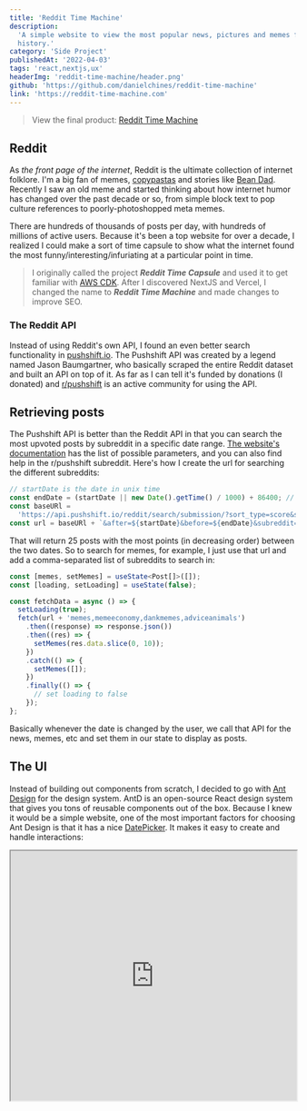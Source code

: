 ```yaml
---
title: 'Reddit Time Machine'
description:
  'A simple website to view the most popular news, pictures and memes from a day in Reddit
  history.'
category: 'Side Project'
publishedAt: '2022-04-03'
tags: 'react,nextjs,ux'
headerImg: 'reddit-time-machine/header.png'
github: 'https://github.com/danielchines/reddit-time-machine'
link: 'https://reddit-time-machine.com'
---
```


<HeaderImage
  src='/images/reddit-time-machine/header.png'
  alt='reddit time machine'
  width={1200}
  height={822}
/>

> View the final product: [Reddit Time Machine](https://reddit-time-machine.com)

## Reddit

As _the front page of the internet_, Reddit is the ultimate collection of internet folklore.
I'm a big fan of memes,
[copypastas](https://www.reddit.com/r/copypasta/comments/9uxpve/hi_can_anyone_tell_me_what_this_subreddit_is_about/)
and stories like
[Bean Dad](https://www.refinery29.com/en-us/2021/01/10247075/what-is-bean-dad-story-twitter-meaning).
Recently I saw an old meme and started thinking about how internet humor has changed over
the past decade or so, from simple block text to pop culture references to
poorly-photoshopped meta memes.

There are hundreds of thousands of posts per day, with hundreds of millions of active users.
Because it's been a top website for over a decade, I realized I could make a sort of time
capsule to show what the internet found the most funny/interesting/infuriating at a
particular point in time.

> I originally called the project **_Reddit Time Capsule_** and used it to get familiar with
> [AWS CDK](https://aws.amazon.com/cdk/). After I discovered NextJS and Vercel, I changed
> the name to **_Reddit Time Machine_** and made changes to improve SEO.

### The Reddit API

Instead of using Reddit's own API, I found an even better search functionality in
[pushshift.io](https://pushshift.io/api-parameters/). The Pushshift API was created by a
legend named Jason Baumgartner, who basically scraped the entire Reddit dataset and built an
API on top of it. As far as I can tell it's funded by donations (I donated) and
[r/pushshift](https://www.reddit.com/r/pushshift/) is an active community for using the API.

## Retrieving posts

The Pushshift API is better than the Reddit API in that you can search the most upvoted
posts by subreddit in a specific date range.
[The website's documentation](https://pushshift.io/api-parameters/) has the list of possible
parameters, and you can also find help in the r/pushshift subreddit. Here's how I create the
url for searching the different subreddits:

```ts
// startDate is the date in unix time
const endDate = (startDate || new Date().getTime() / 1000) + 86400; // 1 day later
const baseURl =
  'https://api.pushshift.io/reddit/search/submission/?sort_type=score&sort=desc&size=25';
const url = baseURl + `&after=${startDate}&before=${endDate}&subreddit=`;
```

That will return 25 posts with the most points (in decreasing order) between the two dates.
So to search for memes, for example, I just use that url and add a comma-separated list of
subreddits to search in:

```ts
const [memes, setMemes] = useState<Post[]>([]);
const [loading, setLoading] = useState(false);

const fetchData = async () => {
  setLoading(true);
  fetch(url + 'memes,memeeconomy,dankmemes,adviceanimals')
    .then((response) => response.json())
    .then((res) => {
      setMemes(res.data.slice(0, 10));
    })
    .catch(() => {
      setMemes([]);
    })
    .finally(() => {
      // set loading to false
    });
};
```

Basically whenever the date is changed by the user, we call that API for the news, memes,
etc and set them in our state to display as posts.

## The UI

Instead of building out components from scratch, I decided to go with
[Ant Design](https://ant.design/) for the design system. AntD is an open-source React design
system that gives you tons of reusable components out of the box. Because I knew it would be
a simple website, one of the most important factors for choosing Ant Design is that it has a
nice [DatePicker](https://ant.design/components/date-picker/). It makes it easy to create
and handle interactions:

<iframe
  src='https://codesandbox.io/embed/basic-antd-4-22-2-liom67?fontsize=14&hidenavigation=1&theme=dark'
  height='440'
  width='100%'
  style={{ border: 0, borderRadius: '8px', overflow: 'hidden' }}
/>
<br />
For displaying the posts, I utilize the AntD [Card
component](https://ant.design/components/card/). I found that it looks best to have images
on their own cards, and the News/Predictions/Politics look better as a list on a Card:

<MdxRow>
  <MdxCol>
    <Image
      src='/images/reddit-time-machine/news-list.png'
      alt='News list'
      width={422}
      height={376}
    />
  </MdxCol>
  <MdxCol>
    <Image
      src='/images/reddit-time-machine/img-card.png'
      alt='image card'
      width={422}
      height={403}
    />
  </MdxCol>
</MdxRow>

### Dealing with images

Because of the age and scope of Reddit posts, dealing with images is a bit of a nuisance.
Every post can have a `thumbnail` and a `preview` object, which has a nested object `images`
that has an array of `resolutions` in increasing size. Posts that are just photos also
include the image in the main url with a separate field indicating the image source (Reddit,
imgur, etc).

To add to the fun, sometimes the `post.thumbnail` is "default", so if you check if the
thumbnail exists, you'll be looking for an image named "default" which throws an error.
That's what led to gross functions like this for trying to get a valid image url:

```tsx
const getThumbnail = (post: Post) => {
  const imgResolutions = post.preview?.images.resolutions ?? [];
  const thumbnailUrl =
    post.thumbnail && post.thumbnail !== 'default' ? post.thumbnail : undefined;
  const previewUrl =
    imgResolutions && imgResolutions.length ? imgResolutions[0].url : undefined;
  return thumbnailUrl ?? previewUrl ?? 'default_thumbnail.png';
};
```

The ListView component shows the thumbnail, post title, and other details for each post,
using AntD components to maintain styling:

```tsx
const ListView: React.FC<ListViewProps> = (props) => {
  const { title, posts } = props;

  return (
    <>
      <h3>{title}</h3>

      <Card style={{ textAlign: 'left' }}>
        <List
          dataSource={posts}
          locale={{ emptyText: `No ${title} to show` }}
          renderItem={(item) => (
            <List.Item>
              <List.Item.Meta
                avatar={
                  <Avatar
                    shape='square'
                    src={getThumbnail(item)}
                    size='large'
                    alt={item.title}
                  />
                }
                title={
                  <a href={item.url} target='_blank' rel='noopener noreferrer'>
                    {text}
                  </a>
                }
                description={
                  <a href={item.full_link} target='_blank' rel='noopener noreferrer'>
                    {text}
                  </a>
                }
              />
            </List.Item>
          )}
        />
      </Card>
    </>
  );
};
```

Notice the title is a link that directs to the `post.url` i.e. the news article, and
clicking the text below (the author, subreddit and number of points) directs to the
`full_link` which is the post on Reddit.

### The layout

I use Ant Design's [Grid](https://ant.design/components/grid/) to layout the content using
Rows and Cols, which can easily change width with the size of the screen using the
breakpoints (i.e. 'sm' is when **screen ≥ 576px**, 'md' is **screen ≥ 768px**, etc).

I struggled for a while to decide on how to order the content. I decided to keep the images
at the top because pictures catch your eye, and I decided that news should be first to
capture major events, followed by politics.

<Image
  src='/images/reddit-time-machine/rtm-layout.gif'
  alt='dynamic layout'
  width={640}
  height={439}
/>

## Adding Predictions

After sending the link in my college GroupMe, my friend Hugh made a suggestion: along with
news, I could display "predictions" from subreddits like r/futurology. It would be
interesting to see what people thought would be possible in the future, and how clearly
wrong some predictions can be. After messing around with the API, I realized that searching
"by [date]" gives the best results, and "predicts", "goal", or "prediction" result in a lot
of false positives.

Here's an interesting example from two random days in 2012 and 2016:

<MdxRow>
  <MdxCol>
    <Image
      src='/images/reddit-time-machine/predictions1.png'
      alt='predictions from 2012'
      width={433}
      height={405}
    />
  </MdxCol>
  <MdxCol>
    <Image
      src='/images/reddit-time-machine/predictions2.png'
      alt='predictions from 2016'
      width={436}
      height={523}
    />
  </MdxCol>
</MdxRow>

r/Futorology is an optimistic bunch, huh?

Have an other suggestions? Let me know on Github, or feel free to create a PR!
